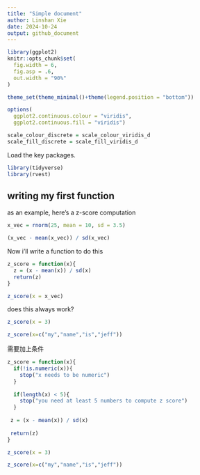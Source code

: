 ```yaml
---
title: "Simple document"
author: Linshan Xie
date: 2024-10-24
output: github_document
---
```


```r
library(ggplot2)
knitr::opts_chunk$set(
  fig.width = 6,
  fig.asp = .6,
  out.width = "90%"
)

theme_set(theme_minimal()+theme(legend.position = "bottom"))

options(
  ggplot2.continuous.colour = "viridis",
  ggplot2.continuous.fill = "viridis")

scale_colour_discrete = scale_colour_viridis_d
scale_fill_discrete = scale_fill_viridis_d
```

Load the key packages.
```r
library(tidyverse)
library(rvest)
```

## writing my first function

as an example, here's a z-score computation
```r
x_vec = rnorm(25, mean = 10, sd = 3.5)

(x_vec - mean(x_vec)) / sd(x_vec)
```

Now i'll write a function to do this
```r
z_score = function(x){
  z = (x - mean(x)) / sd(x)
  return(z)
}

z_score(x = x_vec)
```
does this always work?
```r
z_score(x = 3)
```

```r
z_score(x=c("my","name","is","jeff"))
```

需要加上条件
```r
z_score = function(x){
  if(!is.numeric(x)){
    stop("x needs to be numeric")
  }
  
  if(length(x) < 5){
    stop("you need at least 5 numbers to compute z score")
  }
  
 z = (x - mean(x)) / sd(x)
 
 return(z)
}
```

```r
z_score(x = 3)
```

```r
z_score(x=c("my","name","is","jeff"))
```



